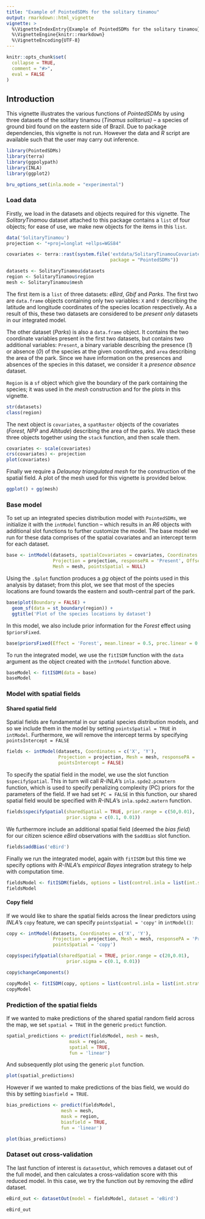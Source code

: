```yaml
---
title: "Example of PointedSDMs for the solitary tinamou"
output: rmarkdown::html_vignette
vignette: >
  %\VignetteIndexEntry{Example of PointedSDMs for the solitary tinamou}
  %\VignetteEngine{knitr::rmarkdown}
  %\VignetteEncoding{UTF-8}
---
```


```r
knitr::opts_chunk$set(
  collapse = TRUE,
  comment = "#>",
  eval = FALSE
)

```

## Introduction

This vignette illustrates the various functions of *PointedSDMs* by using three datasets of the solitary tinamou (*Tinamus solitarius) --* a species of ground bird found on the eastern side of Brazil. Due to package dependencies, this vignette is not run. However the data and *R* script are available such that the user may carry out inference.

```r

library(PointedSDMs)
library(terra)
library(ggpolypath)
library(INLA)
library(ggplot2)

```

```r

bru_options_set(inla.mode = "experimental")

```

### Load data

Firstly, we load in the datasets and objects required for this vignette. The *SolitaryTinamou* dataset attached to this package contains a `list` of four objects; for ease of use, we make new objects for the items in this `list`.

```r

data('SolitaryTinamou')
projection <- "+proj=longlat +ellps=WGS84"

covariates <- terra::rast(system.file('extdata/SolitaryTinamouCovariates.tif', 
                                      package = "PointedSDMs"))

datasets <- SolitaryTinamou$datasets
region <- SolitaryTinamou$region
mesh <- SolitaryTinamou$mesh


```

The first item is a `list` of three datasets: *eBird*, *Gbif* and *Parks*. The first two are `data.frame` objects containing only two variables: `X` and `Y` describing the latitude and longitude coordinates of the species location respectively. As a result of this, these two datasets are considered to be *present only* datasets in our integrated model.

The other dataset (*Parks*) is also a `data.frame` object. It contains the two coordinate variables present in the first two datasets, but contains two additional variables: `Present`, a binary variable describing the presence (*1*) or absence (*0*) of the species at the given coordinates, and `area` describing the area of the park. Since we have information on the presences and absences of the species in this dataset, we consider it a *presence absence* dataset.

`Region` is a `sf` object which give the boundary of the park containing the species; it was used in the *mesh* construction and for the plots in this vignette.

```r

str(datasets)
class(region)

```

The next object is `covariates`, a `spatRaster` objects of the covariates (*Forest, NPP* and *Altitude*) describing the area of the parks. We stack these three objects together using the `stack` function, and then scale them.

```r

covariates <- scale(covariates)
crs(covariates) <- projection
plot(covariates)

```

Finally we require a *Delaunay triangulated mesh* for the construction of the spatial field. A plot of the mesh used for this vignette is provided below.

```r

ggplot() + gg(mesh)

```

### Base model

To set up an integrated species distribution model with `PointedSDMs`, we initialize it with the `intModel` function -- which results in an *R6* objects with additional slot functions to further customize the model. The base model we run for these data comprises of the spatial covariates and an intercept term for each dataset.

```r

base <- intModel(datasets, spatialCovariates = covariates, Coordinates = c('X', 'Y'),
                 Projection = projection, responsePA = 'Present', Offset = 'area',
                 Mesh = mesh, pointsSpatial = NULL)

```

Using the `.$plot` function produces a *gg* object of the points used in this analysis by dataset; from this plot, we see that most of the species locations are found towards the eastern and south-central part of the park.

```r

base$plot(Boundary = FALSE) + 
  geom_sf(data = st_boundary(region)) +
  ggtitle('Plot of the species locations by dataset')

```

In this model, we also include prior information for the *Forest* effect using `$priorsFixed`.

```r

base$priorsFixed(Effect = 'Forest', mean.linear = 0.5, prec.linear = 0.01)

```

To run the integrated model, we use the `fitISDM` function with the `data` argument as the object created with the `intModel` function above.

```r

baseModel <- fitISDM(data = base)
baseModel

```

### Model with spatial fields

#### Shared spatial field

Spatial fields are fundamental in our spatial species distribution models, and so we include them in the model by setting `pointsSpatial = TRUE` in `intModel`. Furthermore, we will remove the intercept terms by specifying `pointsIntercept = FALSE`

```r

fields <- intModel(datasets, Coordinates = c('X', 'Y'),
                   Projection = projection, Mesh = mesh, responsePA = 'Present', 
                   pointsIntercept = FALSE)

```

To specify the spatial field in the model, we use the slot function `$specifySpatial`. This in turn will call *R-INLA*'s `inla.spde2.pcmatern` function, which is used to specify penalizing complexity (PC) priors for the parameters of the field. If we had set `PC = FALSE` in this function, our shared spatial field would be specified with *R-INLA*'s `inla.spde2.matern` function.

```r

fields$specifySpatial(sharedSpatial = TRUE, prior.range = c(50,0.01), 
                      prior.sigma = c(0.1, 0.01))

```

We furthermore include an additional spatial field (deemed the *bias field*) for our citizen science *eBird* observations with the `$addBias` slot function.

```r

fields$addBias('eBird')

```

Finally we run the integrated model, again with `fitISDM` but this time we specify options with *R-INLA*'s *empirical Bayes* integration strategy to help with computation time.

```r

fieldsModel <- fitISDM(fields, options = list(control.inla = list(int.strategy = 'eb')))
fieldsModel

```

#### Copy field

If we would like to share the spatial fields across the linear predictors using *INLA*'s `copy` feature, we can specify `pointsSpatial = 'copy'` in `intModel()`:

```r

copy <- intModel(datasets, Coordinates = c('X', 'Y'),
                 Projection = projection, Mesh = mesh, responsePA = 'Present', 
                 pointsSpatial = 'copy')

copy$specifySpatial(sharedSpatial = TRUE, prior.range = c(20,0.01), 
                      prior.sigma = c(0.1, 0.01))

copy$changeComponents()

```

```r

copyModel <- fitISDM(copy, options = list(control.inla = list(int.strategy = 'eb')))
copyModel

```

### Prediction of the spatial fields

If we wanted to make predictions of the shared spatial random field across the map, we set `spatial = TRUE` in the generic `predict` function.

```r

spatial_predictions <- predict(fieldsModel, mesh = mesh,
                       mask = region, 
                       spatial = TRUE,
                       fun = 'linear')

```

And subsequently plot using the generic `plot` function.

```r

plot(spatial_predictions)

```

However if we wanted to make predictions of the bias field, we would do this by setting `biasfield = TRUE`.

```r

bias_predictions <- predict(fieldsModel, 
                    mesh = mesh, 
                    mask = region, 
                    biasfield = TRUE,
                    fun = 'linear')

```

```r

plot(bias_predictions)

```

### Dataset out cross-validation

The last function of interest is `datasetOut`, which removes a dataset out of the full model, and then calculates a cross-validation score with this reduced model. In this case, we try the function out by removing the *eBird* dataset.

```r

eBird_out <- datasetOut(model = fieldsModel, dataset = 'eBird')

```

```r

eBird_out

```
